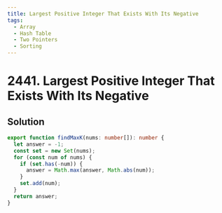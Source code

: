 ```yaml
---
title: Largest Positive Integer That Exists With Its Negative
tags:
  - Array
  - Hash Table
  - Two Pointers
  - Sorting
---
```


# 2441. Largest Positive Integer That Exists With Its Negative

<Badges>
  <LevelBadge level="easy" />
  <TopicBadge name="Array" slug="array" />
  <TopicBadge name="Hash Table" slug="hash-table" />
  <TopicBadge name="Two Pointers" slug="two-pointers" />
  <TopicBadge name="Sorting" slug="sorting" />
</Badges>

## Solution

```typescript filename="solution.ts" copy
export function findMaxK(nums: number[]): number {
  let answer = -1;
  const set = new Set(nums);
  for (const num of nums) {
    if (set.has(-num)) {
      answer = Math.max(answer, Math.abs(num));
    }
    set.add(num);
  }
  return answer;
}
```

<ProblemLink
  codingSite="leetcode"
  href="https://leetcode.com/problems/largest-positive-integer-that-exists-with-its-negative"
  title="Largest Positive Integer That Exists With Its Negative"
/>
